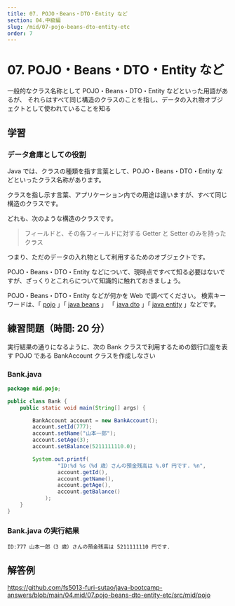 ```yaml
---
title: 07. POJO・Beans・DTO・Entity など
section: 04.中級編
slug: /mid/07-pojo-beans-dto-entity-etc
order: 7
---
```


# 07. POJO・Beans・DTO・Entity など

<p class="goal">
  一般的なクラス名称として POJO・Beans・DTO・Entity などといった用語があるが、
  それらはすべて同じ構造のクラスのことを指し、データの入れ物オブジェクトとして使われていることを知る
</p>

## 学習

### データ倉庫としての役割

Java では、クラスの種類を指す言葉として、POJO・Beans・DTO・Entity などといったクラス名称があります。

クラスを指し示す言葉、アプリケーション内での用途は違いますが、すべて同じ構造のクラスです。

どれも、次のような構造のクラスです。

> フィールドと、その各フィールドに対する Getter と Setter のみを持ったクラス

つまり、ただのデータの入れ物として利用するためのオブジェクトです。

POJO・Beans・DTO・Entity などについて、現時点ですべて知る必要はないですが、ざっくりとこれらについて知識的に触れておきましょう。

POJO・Beans・DTO・Entity などが何かを Web で調べてください。
検索キーワードは、「 [pojo](https://www.google.com/search?q=pojo) 」「 [java beans](https://www.google.com/search?q=java+beans) 」
「 [java dto](https://www.google.com/search?q=java+dto) 」「 [java entity](https://www.google.com/search?q=java+entity) 」などです。

## 練習問題（時間: 20 分）

実行結果の通りになるように、次の Bank クラスで利用するための銀行口座を表す POJO である BankAccount クラスを作成しなさい

### Bank.java

```java
package mid.pojo;

public class Bank {
    public static void main(String[] args) {

        BankAccount account = new BankAccount();
        account.setId(777);
        account.setName("山本一郎");
        account.setAge(3);
        account.setBalance(5211111110.0);

        System.out.printf(
                "ID:%d %s（%d 歳）さんの預金残高は %.0f 円です. %n",
                account.getId(),
                account.getName(),
                account.getAge(),
                account.getBalance()
            );
    }
}
```

### Bank.java の実行結果

```console
ID:777 山本一郎（3 歳）さんの預金残高は 5211111110 円です.
```

## 解答例

https://github.com/fs5013-furi-sutao/java-bootcamp-answers/blob/main/04.mid/07.pojo-beans-dto-entity-etc/src/mid/pojo
